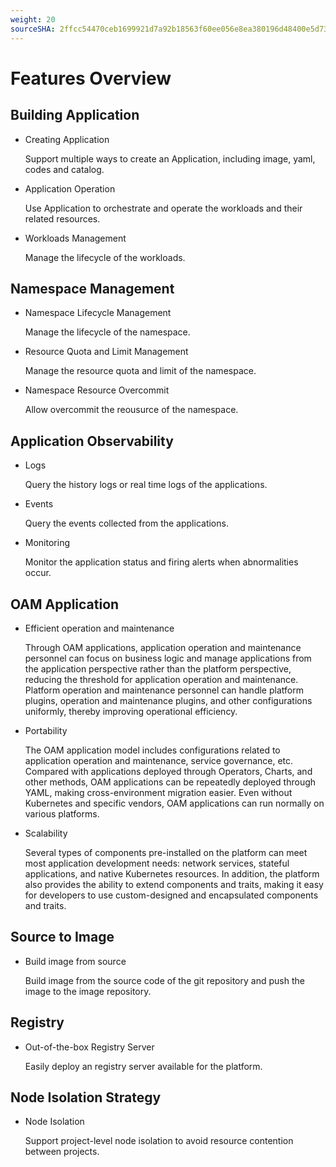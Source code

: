 ```yaml
---
weight: 20
sourceSHA: 2ffcc54470ceb1699921d7a92b18563f60ee056e8ea380196d48400e5d732f6b
---
```


# Features Overview

## Building Application

- Creating Application

  Support multiple ways to create an Application, including image, yaml, codes and catalog.

- Application Operation

  Use Application to orchestrate and operate the workloads and their related resources.

- Workloads Management

  Manage the lifecycle of the workloads.

## Namespace Management

- Namespace Lifecycle Management

  Manage the lifecycle of the namespace.

- Resource Quota and Limit Management

  Manage the resource quota and limit of the namespace.

- Namespace Resource Overcommit

  Allow overcommit the reousurce of the namespace.

## Application Observability

- Logs

  Query the history logs or real time logs of the applications.

- Events

  Query the events collected from the applications.

- Monitoring

  Monitor the application status and firing alerts when abnormalities occur.

## OAM Application

- Efficient operation and maintenance

  Through OAM applications, application operation and maintenance personnel can focus on business logic and manage applications from the application perspective rather than the platform perspective, reducing the threshold for application operation and maintenance. Platform operation and maintenance personnel can handle platform plugins, operation and maintenance plugins, and other configurations uniformly, thereby improving operational efficiency.

- Portability

  The OAM application model includes configurations related to application operation and maintenance, service governance, etc. Compared with applications deployed through Operators, Charts, and other methods, OAM applications can be repeatedly deployed through YAML, making cross-environment migration easier. Even without Kubernetes and specific vendors, OAM applications can run normally on various platforms.

- Scalability

  Several types of components pre-installed on the platform can meet most application development needs: network services, stateful applications, and native Kubernetes resources. In addition, the platform also provides the ability to extend components and traits, making it easy for developers to use custom-designed and encapsulated components and traits.

## Source to Image

- Build image from source

  Build image from the source code of the git repository and push the image to the image repository.

## Registry

- Out-of-the-box Registry Server

  Easily deploy an registry server available for the platform.

## Node Isolation Strategy

- Node Isolation

  Support project-level node isolation to avoid resource contention between projects.
